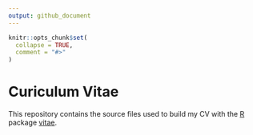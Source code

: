 ```yaml
---
output: github_document
---
```


```r
knitr::opts_chunk$set(
  collapse = TRUE,
  comment = "#>"
)
```

# Curiculum Vitae

This repository contains the source files used to build my CV with the [R](https://cran.r-project.org/) package [vitae](https://github.com/mitchelloharawild/vitae).
